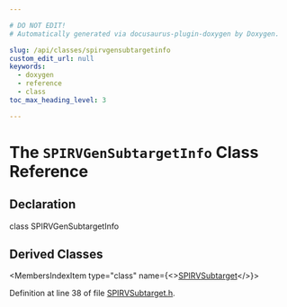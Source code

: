 ```yaml
---

# DO NOT EDIT!
# Automatically generated via docusaurus-plugin-doxygen by Doxygen.

slug: /api/classes/spirvgensubtargetinfo
custom_edit_url: null
keywords:
  - doxygen
  - reference
  - class
toc_max_heading_level: 3

---
```





# The `SPIRVGenSubtargetInfo` Class Reference

<DoxygenPage pluginConfig={pluginConfig}>



## Declaration

<CodeBlock>class SPIRVGenSubtargetInfo</CodeBlock>

## Derived Classes

<MembersIndex>

<MembersIndexItem
  type="class"
  name={<><a href="/docs/api/classes/llvm/spirvsubtarget">SPIRVSubtarget</a></>}>
</MembersIndexItem>

</MembersIndex>


Definition at line 38 of file <a href="/docs/api/files/lib/lib/target/lib/target/spirv/spirvsubtarget-h">SPIRVSubtarget.h</a>.

</DoxygenPage>
